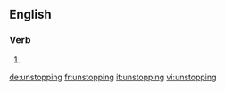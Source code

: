 ==English==

===Verb===
{{head|en|present participle}}

# {{present participle of|unstop|lang=en}}

[[de:unstopping]]
[[fr:unstopping]]
[[it:unstopping]]
[[vi:unstopping]]
